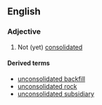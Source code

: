 ==English==

===Adjective===
{{en-adj}}

# Not (yet) [[consolidated]]

====Derived terms====
*[[unconsolidated backfill]]
*[[unconsolidated rock]]
*[[unconsolidated subsidiary]]